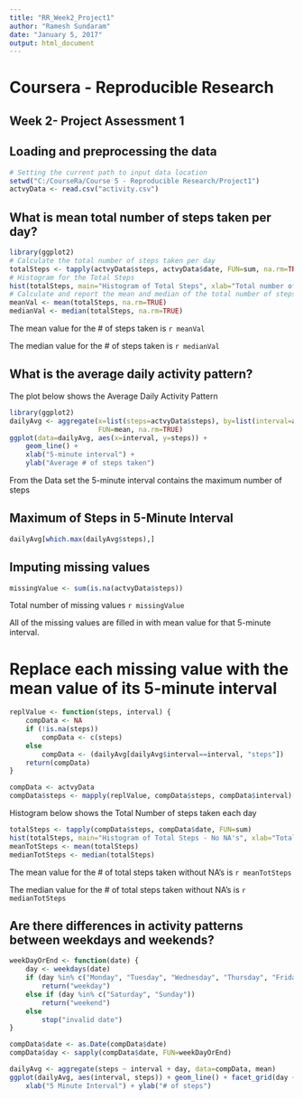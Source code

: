 ```yaml
---
title: "RR_Week2_Project1"
author: "Ramesh Sundaram"
date: "January 5, 2017"
output: html_document
---
```

# Coursera - Reproducible Research

## Week 2- Project Assessment 1

## Loading and preprocessing the data


```r
# Setting the current path to input data location
setwd("C:/CourseRa/Course 5 - Reproducible Research/Project1")
actvyData <- read.csv("activity.csv")
```

## What is mean total number of steps taken per day?
```r
library(ggplot2)
# Calculate the total number of steps taken per day
totalSteps <- tapply(actvyData$steps, actvyData$date, FUN=sum, na.rm=TRUE)
# Histogram for the Total Steps
hist(totalSteps, main="Histogram of Total Steps", xlab="Total number of steps taken each day")
# Calculate and report the mean and median of the total number of steps taken per day
meanVal <- mean(totalSteps, na.rm=TRUE)
medianVal <- median(totalSteps, na.rm=TRUE)
```
The mean value for the # of steps taken is `r meanVal`

The median value for the # of steps taken is `r medianVal`

## What is the average daily activity pattern?

The plot below shows the Average Daily Activity Pattern

```r
library(ggplot2)
dailyAvg <- aggregate(x=list(steps=actvyData$steps), by=list(interval=actvyData$interval),
                      FUN=mean, na.rm=TRUE)
ggplot(data=dailyAvg, aes(x=interval, y=steps)) +
    geom_line() +
    xlab("5-minute interval") +
    ylab("Average # of steps taken")
```
From the Data set the 5-minute interval contains the maximum number of steps

## Maximum of Steps in 5-Minute Interval

```r
dailyAvg[which.max(dailyAvg$steps),]
```

## Imputing missing values

```r
missingValue <- sum(is.na(actvyData$steps))
```
Total number of missing values `r missingValue`

All of the missing values are filled in with mean value for that 5-minute interval.

# Replace each missing value with the mean value of its 5-minute interval
```r

replValue <- function(steps, interval) {
    compData <- NA
    if (!is.na(steps))
        compData <- c(steps)
    else
        compData <- (dailyAvg[dailyAvg$interval==interval, "steps"])
    return(compData)
}

compData <- actvyData
compData$steps <- mapply(replValue, compData$steps, compData$interval)
```
Histogram below shows the Total Number of steps taken each day

```r
totalSteps <- tapply(compData$steps, compData$date, FUN=sum)
hist(totalSteps, main="Histogram of Total Steps - No NA's", xlab="Total number of steps taken each day")
meanTotSteps <- mean(totalSteps)
medianTotSteps <- median(totalSteps)
```
The mean value for the # of total steps taken without NA's is `r meanTotSteps`

The median value for the # of total steps taken without NA's is `r medianTotSteps`


## Are there differences in activity patterns between weekdays and weekends?

```r
weekDayOrEnd <- function(date) {
    day <- weekdays(date)
    if (day %in% c("Monday", "Tuesday", "Wednesday", "Thursday", "Friday"))
        return("weekday")
    else if (day %in% c("Saturday", "Sunday"))
        return("weekend")
    else
        stop("invalid date")
}

compData$date <- as.Date(compData$date)
compData$day <- sapply(compData$date, FUN=weekDayOrEnd)
```

```r
dailyAvg <- aggregate(steps ~ interval + day, data=compData, mean)
ggplot(dailyAvg, aes(interval, steps)) + geom_line() + facet_grid(day ~ .) +
    xlab("5 Minute Interval") + ylab("# of steps")
```

